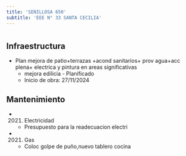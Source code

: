 ```yaml
---
title: 'SENILLOSA 650'
subtitle: 'EEE N° 33 SANTA CECILIA'
---
```


#
## Infraestructura

* Plan mejora de patio+terrazas +acond sanitarios+ prov agua+acc plena+ electrica y pintura en areas significativas 
    + mejora edilicia - Planificado 
    + Inicio de obra: 27/11/2024 






## Mantenimiento

*  (2021) Electricidad 
    + Presupuesto para la readecuacion electri

*  (2021) Gas 
    + Coloc golpe de puño,nuevo tablero cocina



